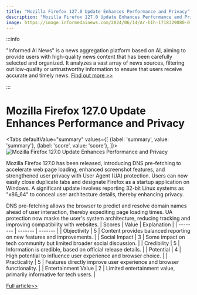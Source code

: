 ```yaml
---
title: "Mozilla Firefox 127.0 Update Enhances Performance and Privacy"
description: "Mozilla Firefox 127.0 Update Enhances Performance and Privacy"
image: https://image.informedainews.com/2024/06/14/Ar-hIh-1718329080-0.jpg
---
```



:::info

"Informed AI News" is a news aggregation platform based on AI, aiming to provide users with high-quality news content that has been carefully selected and organized. It analyzes a vast array of news sources, filtering out low-quality or untrustworthy information to ensure that users receive accurate and timely news.  [Find out more >>](/)

:::

# Mozilla Firefox 127.0 Update Enhances Performance and Privacy


<Tabs
	defaultValue="summary"
	values={[
	{label: 'summary', value: 'summary'},
	{label: 'score', value: 'score'},
]}>
<TabItem value="summary">
<img
  src="https://image.informedainews.com/2024/06/14/Ar-hIh-1718329080-0.jpg"
  alt="Mozilla Firefox 127.0 Update Enhances Performance and Privacy"
/>



Mozilla Firefox 127.0 has been released, introducing DNS pre-fetching to accelerate web page loading, enhanced screenshot features, and strengthened user privacy with User Agent (UA) protection. Users can now easily close duplicate tabs and designate Firefox as a startup application on Windows. A significant update involves reporting 32-bit Linux systems as "x86_64" to conceal user architecture details, thereby enhancing privacy.

DNS pre-fetching allows the browser to predict and resolve domain names ahead of user interaction, thereby expediting page loading times. UA protection now masks the user's system architecture, reducing tracking and improving compatibility with websites.
</TabItem>
<TabItem value="score">
	| Scores     | Value   | Explanation |
	| -------- | ------- | ------- |
	| Objectivity  | 5    | Content provides balanced reporting on new features and improvements.    |
	| Social Impact | 3     | Some impact on tech community but limited broader social discussion.    |
	| Credibility    | 5    | Information is credible, based on official release details.    |
	| Potential    | 4    | High potential to influence user experience and browser choice.    |
	| Practicality    | 5    | Features directly improve user experience and browser functionality.    |
	| Entertainment Value    | 2    | Limited entertainment value, primarily informative for tech users.    |
</TabItem>
</Tabs>

[Full article>>](https://www.cnbeta.com.tw/articles/soft/1434310.htm)
